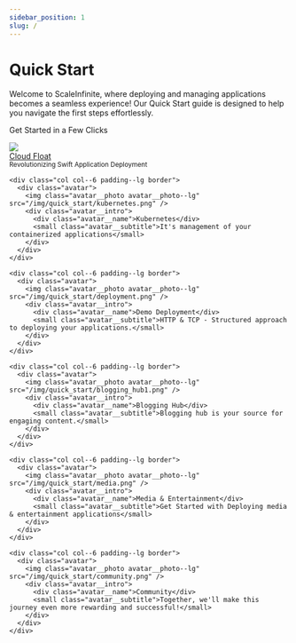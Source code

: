 ```yaml
---
sidebar_position: 1
slug: /
---
```


# Quick Start


<Head>
<!-- Structured data Schema -->
  <script type="application/ld+json">
    {`
      {
        "@context": "https://schema.org",
        "@type": "Organization",
        "name": "Scaleinfinite Technologies",
        "url": "https://docs.scaleinfinite.fr",
        "logo": "https://docs.scaleinfinite.fr/img/logo.svg",
        "sameAs": [
          "https://github.com/techscaleinfinite",
          "https://scaleinfinite.fr"
        ]
      }
    `}
  </script>
</Head>

<p class="text-center">
  Welcome to ScaleInfinite, where deploying and managing applications becomes a seamless experience! Our Quick Start guide is designed to help you navigate the first steps effortlessly.
</p>

<p class="subtitle text-center">Get Started in a Few Clicks</p>

<div class="container">
  <div class="row">
    <div class="col col--6 padding--lg border">
      <div class="avatar">
        <img class="avatar__photo avatar__photo--lg" src="/img/quick_start/cloud_float.png" />
        <div class="avatar__intro">
          <div class="avatar__name"><a href="#">Cloud Float</a></div>
          <small class="avatar__subtitle">Revolutionizing Swift Application Deployment</small>
        </div>
      </div>
    </div>

    <div class="col col--6 padding--lg border">
      <div class="avatar">
        <img class="avatar__photo avatar__photo--lg" src="/img/quick_start/kubernetes.png" />
        <div class="avatar__intro">
          <div class="avatar__name">Kubernetes</div>
          <small class="avatar__subtitle">It's management of your containerized applications</small>
        </div>
      </div>
    </div>

    <div class="col col--6 padding--lg border">
      <div class="avatar">
        <img class="avatar__photo avatar__photo--lg" src="/img/quick_start/deployment.png" />
        <div class="avatar__intro">
          <div class="avatar__name">Demo Deployment</div>
          <small class="avatar__subtitle">HTTP & TCP - Structured approach to deploying your applications.</small>
        </div>
      </div>
    </div>

    <div class="col col--6 padding--lg border">
      <div class="avatar">
        <img class="avatar__photo avatar__photo--lg" src="/img/quick_start/blogging_hub1.png" />
        <div class="avatar__intro">
          <div class="avatar__name">Blogging Hub</div>
          <small class="avatar__subtitle">Blogging hub is your source for engaging content.</small>
        </div>
      </div>
    </div>

    <div class="col col--6 padding--lg border">
      <div class="avatar">
        <img class="avatar__photo avatar__photo--lg" src="/img/quick_start/media.png" />
        <div class="avatar__intro">
          <div class="avatar__name">Media & Entertainment</div>
          <small class="avatar__subtitle">Get Started with Deploying media & entertainment applications</small>
        </div>
      </div>
    </div>

    <div class="col col--6 padding--lg border">
      <div class="avatar">
        <img class="avatar__photo avatar__photo--lg" src="/img/quick_start/community.png" />
        <div class="avatar__intro">
          <div class="avatar__name">Community</div>
          <small class="avatar__subtitle">Together, we'll make this journey even more rewarding and successful!</small>
        </div>
      </div>
    </div>
  </div>
</div>
